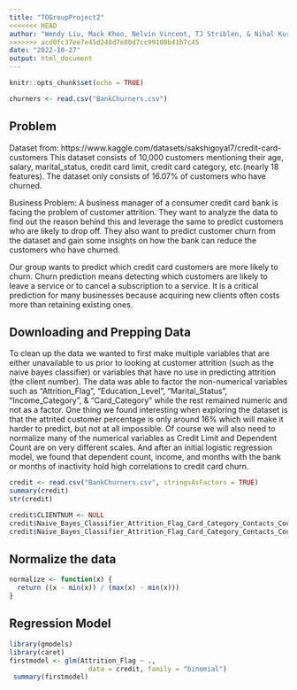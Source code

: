 ```yaml
---
title: "TOGroupProject2"
<<<<<<< HEAD
author: "Wendy Liu, Mack Khoo, Nelvin Vincent, TJ Striblen, & Nihal Kurki"
>>>>>>> acd0fc37ee7e45d240d7e80d7cc99108b41b7c45
date: "2022-10-27"
output: html_document
---
```


```r
knitr::opts_chunk$set(echo = TRUE)
```

```r
churners <- read.csv("BankChurners.csv")
```
## Problem
Dataset from: https://www.kaggle.com/datasets/sakshigoyal7/credit-card-customers
This dataset consists of 10,000 customers mentioning their age, salary, marital_status, credit card limit, credit card category, etc.(nearly 18 features). The dataset only consists of 16.07% of customers who have churned.

Business Problem: A business manager of a consumer credit card bank is facing the problem of customer attrition. They want to analyze the data to find out the reason behind this and leverage the same to predict customers who are likely to drop off. They also want to predict customer churn from the dataset and gain some insights on how the bank can reduce the customers who have churned.

Our group wants to predict which credit card customers are more likely to churn. Churn prediction means detecting which customers are likely to leave a service or to cancel a subscription to a service. It is a critical prediction for many businesses because acquiring new clients often costs more than retaining existing ones.

## Downloading and Prepping Data

To clean up the data we wanted to first make multiple variables that are either unavailable to us prior to looking at customer attrition (such as the naive bayes classifier) or variables that have no use in predicting attrition (the client number). The data was able to factor the non-numerical variables such as "Attrition_Flag", "Education_Level", "Marital_Status", "Income_Category", & "Card_Category" while the rest remained numeric and not as a factor. One thing we found interesting when exploring the dataset is that the attrited customer percentage is only around 16% which will make it harder to predict, but not at all impossible. Of course we will also need to normalize many of the numerical variables as Credit Limit and Dependent Count are on very different scales. And after an initial logistic regression model, we found that dependent count, income, and months with the bank or months of inactivity hold high correlations to credit card churn.

```r
credit <- read.csv("BankChurners.csv", stringsAsFactors = TRUE)
summary(credit)
str(credit)

credit$CLIENTNUM <- NULL
credit$Naive_Bayes_Classifier_Attrition_Flag_Card_Category_Contacts_Count_12_mon_Dependent_count_Education_Level_Months_Inactive_12_mon_1 <- NULL
credit$Naive_Bayes_Classifier_Attrition_Flag_Card_Category_Contacts_Count_12_mon_Dependent_count_Education_Level_Months_Inactive_12_mon_2 <- NULL

```

## Normalize the data
```r
normalize <- function(x) {
  return ((x - min(x)) / (max(x) - min(x)))
}
```

## Regression Model
```r
library(gmodels)
library(caret)
firstmodel <- glm(Attrition_Flag ~ ., 
                    data = credit, family = "binomial")
 summary(firstmodel)

```



